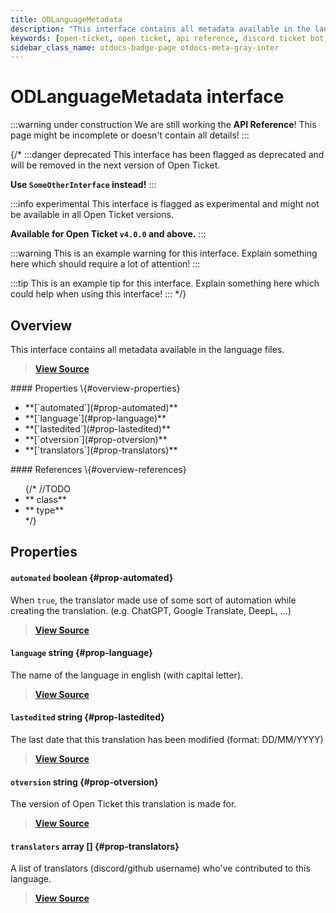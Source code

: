 ```yaml
---
title: ODLanguageMetadata
description: "This interface contains all metadata available in the language files."
keywords: [open-ticket, open ticket, api reference, discord ticket bot, interface]
sidebar_class_name: otdocs-badge-page otdocs-meta-gray-inter
---
```

<head>
    <link rel="apple-touch-icon" href="/img/logo_vertical.png"/>
</head>

# ODLanguageMetadata <M color="gray">interface</M>

:::warning under construction
We are still working the **API Reference**! This page might be incomplete or doesn't contain all details!
:::

{/*
:::danger deprecated
This interface has been flagged as deprecated and will be removed in the next version of Open Ticket.

**Use `SomeOtherInterface` instead!**
:::

:::info experimental
This interface is flagged as experimental and might not be available in all Open Ticket versions.

**Available for Open Ticket `v4.0.0` and above.**
:::

:::warning
This is an example warning for this interface. Explain something here which should require a lot of attention!
:::

:::tip
This is an example tip for this interface. Explain something here which could help when using this interface!
:::
*/}

## Overview
This interface contains all metadata available in the language files.

> [**View Source**](https://otgithub.dj-dj.be/tree/main/src/core/api/modules/language.ts#L12)

<FlexHorizontal>
<div style={{width:"50%"}} className="otdocs-flex-mobile-width">
    #### Properties \{#overview-properties}
    <ul>
        <li>**[`automated`](#prop-automated)**</li>
        <li>**[`language`](#prop-language)**</li>
        <li>**[`lastedited`](#prop-lastedited)**</li>
        <li>**[`otversion`](#prop-otversion)**</li>
        <li>**[`translators`](#prop-translators)**</li>
    </ul>
</div>
<div style={{width:"50%"}} className="otdocs-flex-mobile-width">
    #### References \{#overview-references}
    <ul>
        {/*
        //TODO
        <li>**<code><ApiUrl url="class:ODId" label="api.ODId"/></code> <M color="purple">class</M>**</li>
        <li>**<code><ApiUrl url="type:ODExampleType" label="api.ODExampleType"/></code> <M color="brown">type</M>**</li>
        */}
    </ul>
</div>
</FlexHorizontal>

## Properties
<Divider></Divider>
#### `automated` <M color="red">boolean</M> <ApiBlock><ApiUrl url="js:boolean" label="boolean"/></ApiBlock> \{#prop-automated}
When `true`, the translator made use of some sort of automation while creating the translation. (e.g. ChatGPT, Google Translate, DeepL, ...)

> [**View Source**](https://otgithub.dj-dj.be/tree/main/src/core/api/modules/language.ts#L22)

<Divider></Divider>
#### `language` <M color="blue">string</M> <ApiBlock><ApiUrl url="js:string" label="string"/></ApiBlock> \{#prop-language}
The name of the language in english (with capital letter).

> [**View Source**](https://otgithub.dj-dj.be/tree/main/src/core/api/modules/language.ts#L16)

<Divider></Divider>
#### `lastedited` <M color="blue">string</M> <ApiBlock><ApiUrl url="js:string" label="string"/></ApiBlock> \{#prop-lastedited}
The last date that this translation has been modified (format: DD/MM/YYYY)

> [**View Source**](https://otgithub.dj-dj.be/tree/main/src/core/api/modules/language.ts#L20)

<Divider></Divider>
#### `otversion` <M color="blue">string</M> <ApiBlock><ApiUrl url="js:string" label="string"/></ApiBlock> \{#prop-otversion}
The version of Open Ticket this translation is made for.

> [**View Source**](https://otgithub.dj-dj.be/tree/main/src/core/api/modules/language.ts#L14)

<Divider></Divider>
#### `translators` <M color="pink">array</M> <ApiBlock><ApiUrl url="js:string" label="string"/>[]</ApiBlock> \{#prop-translators}
A list of translators (discord/github username) who've contributed to this language.

> [**View Source**](https://otgithub.dj-dj.be/tree/main/src/core/api/modules/language.ts#L18)

<Divider></Divider>
